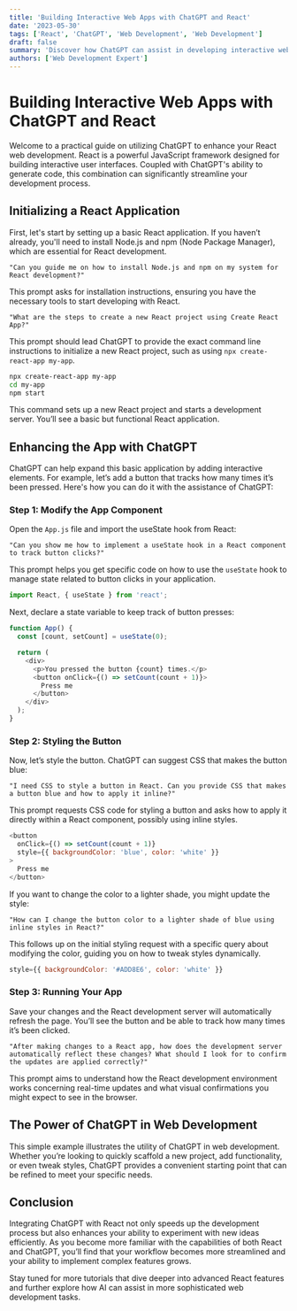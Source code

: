 ```yaml
---
title: 'Building Interactive Web Apps with ChatGPT and React'
date: '2023-05-30'
tags: ['React', 'ChatGPT', 'Web Development', 'Web Development']
draft: false
summary: 'Discover how ChatGPT can assist in developing interactive web applications using React. This post walks you through creating a simple React app, adding interactive elements, and styling components with the aid of ChatGPT.'
authors: ['Web Development Expert']
---
```


# Building Interactive Web Apps with ChatGPT and React

Welcome to a practical guide on utilizing ChatGPT to enhance your React web development. React is a powerful JavaScript framework designed for building interactive user interfaces. Coupled with ChatGPT's ability to generate code, this combination can significantly streamline your development process.

## Initializing a React Application

First, let's start by setting up a basic React application. If you haven’t already, you'll need to install Node.js and npm (Node Package Manager), which are essential for React development.

```plainText
"Can you guide me on how to install Node.js and npm on my system for React development?"
```

This prompt asks for installation instructions, ensuring you have the necessary tools to start developing with React.

```plainText
"What are the steps to create a new React project using Create React App?"
```

This prompt should lead ChatGPT to provide the exact command line instructions to initialize a new React project, such as using `npx create-react-app my-app`.

```bash
npx create-react-app my-app
cd my-app
npm start
```

This command sets up a new React project and starts a development server. You’ll see a basic but functional React application.

## Enhancing the App with ChatGPT

ChatGPT can help expand this basic application by adding interactive elements. For example, let’s add a button that tracks how many times it’s been pressed. Here's how you can do it with the assistance of ChatGPT:

### Step 1: Modify the App Component

Open the `App.js` file and import the useState hook from React:

```plainText
"Can you show me how to implement a useState hook in a React component to track button clicks?"
```

This prompt helps you get specific code on how to use the `useState` hook to manage state related to button clicks in your application.

```JavaScript
import React, { useState } from 'react';
```

Next, declare a state variable to keep track of button presses:

```JavaScript
function App() {
  const [count, setCount] = useState(0);

  return (
    <div>
      <p>You pressed the button {count} times.</p>
      <button onClick={() => setCount(count + 1)}>
        Press me
      </button>
    </div>
  );
}
```

### Step 2: Styling the Button

Now, let’s style the button. ChatGPT can suggest CSS that makes the button blue:

```plainText
"I need CSS to style a button in React. Can you provide CSS that makes a button blue and how to apply it inline?"
```

This prompt requests CSS code for styling a button and asks how to apply it directly within a React component, possibly using inline styles.

```JavaScript
<button
  onClick={() => setCount(count + 1)}
  style={{ backgroundColor: 'blue', color: 'white' }}
>
  Press me
</button>
```

If you want to change the color to a lighter shade, you might update the style:

```plainText
"How can I change the button color to a lighter shade of blue using inline styles in React?"
```

This follows up on the initial styling request with a specific query about modifying the color, guiding you on how to tweak styles dynamically.

```JavaScript
style={{ backgroundColor: '#ADD8E6', color: 'white' }}
```

### Step 3: Running Your App

Save your changes and the React development server will automatically refresh the page. You’ll see the button and be able to track how many times it’s been clicked.

```plainText
"After making changes to a React app, how does the development server automatically reflect these changes? What should I look for to confirm the updates are applied correctly?"
```

This prompt aims to understand how the React development environment works concerning real-time updates and what visual confirmations you might expect to see in the browser.

## The Power of ChatGPT in Web Development

This simple example illustrates the utility of ChatGPT in web development. Whether you’re looking to quickly scaffold a new project, add functionality, or even tweak styles, ChatGPT provides a convenient starting point that can be refined to meet your specific needs.

## Conclusion

Integrating ChatGPT with React not only speeds up the development process but also enhances your ability to experiment with new ideas efficiently. As you become more familiar with the capabilities of both React and ChatGPT, you’ll find that your workflow becomes more streamlined and your ability to implement complex features grows.

Stay tuned for more tutorials that dive deeper into advanced React features and further explore how AI can assist in more sophisticated web development tasks.
